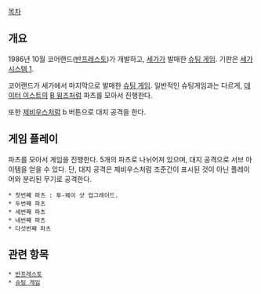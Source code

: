 [[목차]]

== 개요 ==

1986년 10월 코어랜드([[반프레스토]])가 개발하고, [[세가]]가 발매한 [[슈팅 게임]].
기판은 [[세가 시스템 1]].

코어랜드가 세가에서 마지막으로 발매한 [[슈팅 게임]]. 일반적인 슈팅게임과는 다르게, [[데이터 이스트]]의 [[B 윙즈]]처럼 파츠를 모아서 진행한다. 

또한 [[제비우스]]처럼 b 버튼으로 대지 공격을 한다.

== 게임 플레이 ==

파츠를 모아서 게임을 진행한다. 5개의 파츠로 나뉘어져 있으며, 대지 공격으로 서브 아이템을 얻을 수 있다. 단, 대지 공격은 제비우스처럼 조준간이 표시된 것이 아닌 플레이어와 분리된 무기로 공격한다.

 * 첫번째 파츠 : 투-웨이 샷 업그레이드.
 * 두번째 파츠
 * 세번째 파츠
 * 네번째 파츠
 * 다섯번째 파츠

== 관련 항목 ==

 * [[반프레스토]]
 * [[슈팅 게임]]
